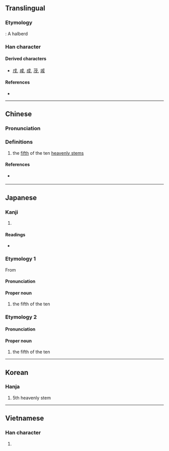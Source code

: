 {{character info/new}}
{{also|戍|戌}}
==Translingual==

===Etymology===
{{Han etyl}}
{{liushu|p}} : A halberd

===Han character===
{{Han char|rn=62|rad=戈|as=01|sn=5|four=53200|canj=IH|ids=⿰丿戈}}

====Derived characters====
* [[戌]], [[咸]], [[成]], [[茂]], [[戚]] <!-- Note: 戍 is not derived from 戊, see historical forms of 戍 -->

====References====
* {{Han ref|kx=0411.030|dkj=11532|dj=0752.070|hdz=21397.040|uh=620A|ud=25098|bh=A5B3|bd=42419}}

----

==Chinese==
{{zh-forms}}

===Pronunciation===
{{zh-pron
|m=wù
|c=mou6
|h=
|mn=bō͘
|w=
|mc=y
|oc=y
|ma=|ma2=
|cat=n
}}

===Definitions===
{{zh-hanzi}}

# the [[fifth]] of the ten [[heavenly stem]]s

====References====
* {{qualifier|Min Nan}} {{thcwd|1657}}

----

==Japanese==

===Kanji===
{{ja-kanji|grade=|rs=戈01}}

# {{defn|lang=ja|sort=戈01}}

====Readings====
* {{ja-readings|goon=[[む]] (mu)|kanyoon=[[ぼ]] (bo)|kanon=[[ぼう]] (bō)|kun=[[つちのえ]] (tsuchinoe)}}

===Etymology 1===
{{ja-kanjitab|ぼ|yomi=kan}}
{{wp|lang=ja}}
From {{der|ja|ltc|戊|tr=muw<sup>H</sup>|sort=ほ'}}

====Pronunciation====
{{ja-pron|acc=1|y=ky|ぼ}}

====Proper noun====
{{ja-pos|proper|ぼ}}

# the fifth of the ten {{w|Celestial stem|Heavenly Stems}}

{{topics|ja|Heavenly Stems|sort=ほ'}}

===Etymology 2===
{{ja-kanjitab|つちのえ|yomi=k}}
{{com|ja|土|の|兄|tr1=Tsuchi|t1={{w|Earth (Wu Xing)|Earth}}|pos1=one of the {{w|Wu Xing|Five Elements}}|tr2=no|pos2=attributive marker|tr3=e|t3=[[elder brother]]|sort=つちのえ}}

====Pronunciation====
{{ja-pron|acc=3|y=k|つちのえ|dev=1}}

====Proper noun====
{{ja-pos|proper|つちのえ}}

# the fifth of the ten {{w|Celestial stem|Heavenly Stems}}

{{cln|ja|words with multiple readings}}

----

==Korean==

===Hanja===
{{ko-hanja|hangeul=무|eumhun=|rv=mu|mr=mu|y=mu}}

# 5th heavenly stem

----

==Vietnamese==

===Han character===
{{vi-hantu|[[mậu]], [[mồ]]|rs=戈01}}

# {{defn|lang=vi|sort=戈01}}